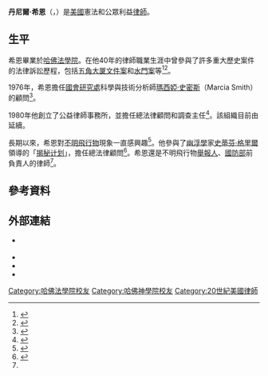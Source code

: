 {{Infobox person
| 姓名 = 丹尼爾·希恩
| 圖像 = Daniel Sheehan.png
| 圖像說明 = 攝於2012年
| 原文名 = Daniel P. Sheehan
| 語系 = en
| 出生日期 = {{birth date and age|1945|4|9}}
| 出生地點 = 
| 國籍 = {{美國}}
| 職業 = [[律師|律師]]
| 配偶 = 莎拉·尼爾森
| 網站 = {{URL|danielpsheehan.com}}
| 母校 = [[哈佛法學院|哈佛法學院]]<br>[[哈佛神學院|哈佛神學院]]
}}
'''丹尼爾·希恩'''（{{lang-en|Daniel P. Sheehan}}，{{bd|1945年|4月9日||}}）是[[美國|美國]]憲法和公眾利益[[律師|律師]]。

== 生平 ==
希恩畢業於[[哈佛法學院|哈佛法學院]]。在他40年的律師職業生涯中曾參與了許多重大歷史案件的法律訴訟歷程，包括[[紐約時報訴美國案|五角大厦文件案]]和[[水門案|水門案]]等<ref>{{Cite web|title=Hollywood comes calling for Daniel Sheehan|url=https://www.mercurynews.com/2013/09/19/hollywood-comes-calling-for-daniel-sheehan/|accessdate=2021-01-07|date=2013-09-19|work=The Mercury News|language=en-US|archive-date=2019-11-12|archive-url=https://web.archive.org/web/20191112000342/https://www.mercurynews.com/2013/09/19/hollywood-comes-calling-for-daniel-sheehan/|dead-url=no}}</ref><ref>{{Cite web|title=Santa Cruz’s Connection to 'The Post'|url=https://goodtimes.sc/santa-cruz-news/santa-cruzs-connection-the-post/|accessdate=2021-01-07|date=2018-02-21|last=Johnson|first=Georgia|work=Good Times Santa Cruz|language=en-US|archive-date=2020-09-30|archive-url=https://web.archive.org/web/20200930221606/https://goodtimes.sc/santa-cruz-news/santa-cruzs-connection-the-post/|dead-url=no}}</ref>。

1976年，希恩擔任[[國會研究處|國會研究處]]科學與技術分析師[[瑪西婭·史密斯|瑪西婭·史密斯]]（Marcia Smith）的顧問<ref>{{Cite web|title=UFO findings kept a secret|url=https://www.columbiatribune.com/article/20101221/News/312219703|accessdate=2021-01-07|date=2010-12-21|last=WICKERSHAM|first=BILL|publisher=Columbia Daily Tribune|language=en|archive-date=2019-08-15|archive-url=https://web.archive.org/web/20190815213235/https://www.columbiatribune.com/article/20101221/News/312219703|dead-url=no}}</ref>。

1980年他創立了公益律師事務所{{le|克里斯蒂研究所|Christic Institute}}，並擔任總法律顧問和調查主任<ref>{{Cite news|url=https://www.washingtonpost.com/archive/opinions/1988/09/11/the-ultimate-conspiracy-theory/4fb678ce-2ff6-4c80-ad7f-9f63bb9a328e/|title=The Ultimate Conspiracy Theory|date=1988-09-11|work=Washington Post|accessdate=2021-01-08|language=en|archive-date=2021-01-22|archive-url=https://web.archive.org/web/20210122053616/https://www.washingtonpost.com/archive/opinions/1988/09/11/the-ultimate-conspiracy-theory/4fb678ce-2ff6-4c80-ad7f-9f63bb9a328e/|dead-url=no}}</ref>。該組織目前由{{le|羅梅羅研究所|Romero Institute}}延續。

長期以來，希恩對[[不明飛行物|不明飛行物]]現象一直感興趣<ref name=":0">{{Cite web|title=Ex-official who revealed UFO project accuses Pentagon of 'disinformation' campaign|url=https://www.politico.com/news/2021/05/26/ufo-whistleblower-ig-complaint-pentagon-491098|access-date=2021-06-26|date=2021-05-26|last=Bender|first=Bryan|work=POLITICO|language=en|archive-date=2021-07-09|archive-url=https://web.archive.org/web/20210709105320/https://www.politico.com/news/2021/05/26/ufo-whistleblower-ig-complaint-pentagon-491098}}</ref>。他參與了[[幽浮學|幽浮學]]家[[史蒂芬·格里爾|史蒂芬·格里爾]]領導的「[[揭秘计划|揭秘计划]]」，擔任總法律顧問<ref>{{cite news|title=Group Calls for Disclosure of UFO Info|url=https://abcnews.go.com/Technology/story?id=98572&page=1|accessdate=2021-01-07|publisher=ABC News|date=2001-05-10|archive-date=2021-01-31|archive-url=https://web.archive.org/web/20210131050852/https://abcnews.go.com/Technology/story?id=98572&page=1|dead-url=no}}</ref>。希恩還是不明飛行物[[舉報人|舉報人]]、[[美國國防部|國防部]]{{le|高等航太威脅辨識計畫|Advanced Aerospace Threat Identification Program}}前負責人{{le|路易斯·艾利桑多|Luis Elizondo}}的律師<ref name=":0" />。

== 參考資料 ==
{{Reflist|2}}

== 外部連結 ==

* {{official website|https://danielpsheehan.com/}} {{en}}
* {{Facebook|danielpetersheehan}}
* {{Twitter|danielsheehan45}}
* {{IMDb name|3802889}}

{{Authority control}}
{{DEFAULTSORT:Sheehan, Daniel}}
[[Category:哈佛法學院校友|Category:哈佛法學院校友]]
[[Category:哈佛神學院校友|Category:哈佛神學院校友]]
[[Category:20世紀美國律師|Category:20世紀美國律師]]